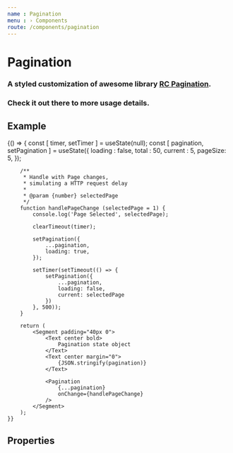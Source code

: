 ```yaml
---
name : Pagination
menu : › Components
route: /components/pagination
---
```




# Pagination
### A styled customization of awesome library [RC Pagination](https://www.npmjs.com/package/rc-pagination).
### Check it out there to more usage details.


## Example

<Playground>
    {() => {
        const [ timer, setTimer ]           = useState(null);
        const [ pagination, setPagination ] = useState({
            loading : false,
            total   : 50,
            current : 5,
            pageSize: 5,
        });

        /**
         * Handle with Page changes,
         * simulating a HTTP request delay
         *
         * @param {number} selectedPage
         */
        function handlePageChange (selectedPage = 1) {
            console.log('Page Selected', selectedPage);

            clearTimeout(timer);

            setPagination({
                ...pagination,
                loading: true,
            });

            setTimer(setTimeout(() => {
                setPagination({
                    ...pagination,
                    loading: false,
                    current: selectedPage
                })
            }, 500));
        }

        return (
            <Segment padding="40px 0">
                <Text center bold>
                    Pagination state object
                </Text>
                <Text center margin="0">
                    {JSON.stringify(pagination)}
                </Text>

                <Pagination
                    {...pagination}
                    onChange={handlePageChange}
                />
            </Segment>
        );
    }}
</Playground>


## Properties

<Props of={Pagination} />
